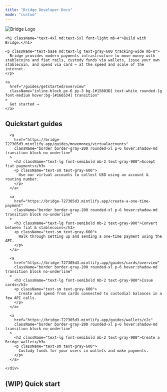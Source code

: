 ```yaml
---
title: "Bridge Developer Docs"
mode: "custom"
---
```


<div className="bg-gradient-to-b from-[#d4f2ef] via-[#f7fafc] to-white text-center text-gray-900">
  <div className="max-w-4xl mx-auto px-6 pt-6 pb-4">
    <img
      src="/logo/bridge_logo.png"
      alt="Bridge Logo"
      className="h-10 mb-6 select-none pointer-events-none mx-auto"
      draggable="false"
    />

    <h1 className="text-4xl md:text-5xl font-light mb-4">Build with Bridge.</h1>

    <p className="text-base md:text-lg text-gray-600 tracking-wide mb-8">
      Bridge provides modern payments infrastructure to move money with stablecoins and fiat rails, custody funds via wallets, issue your own stablecoin, and spend via card — at the speed and scale of the internet.
    </p>

    <a
      href="/guides/getstarted/overview"
      className="inline-block px-6 py-3 bg-[#15803D] text-white rounded-lg font-medium hover:bg-[#166534] transition"
    >
      Get started →
    </a>
  </div>
</div>

<div className="bg-white pt-8 pb-12">
  <div className="max-w-6xl mx-auto px-6">
    <h2 className="text-2xl font-semibold text-left mb-8">Quickstart guides</h2>
    <div className="grid sm:grid-cols-1 md:grid-cols-2 lg:grid-cols-4 gap-6 text-left">

      <a
        href="https://bridge-727305d3.mintlify.app/guides/movemoney/virtualaccounts"
        className="border border-gray-200 rounded-xl p-6 hover:shadow-md transition block no-underline"
      >
        <h3 className="text-lg font-semibold mb-2 text-gray-900">Accept fiat payments</h3>
        <p className="text-sm text-gray-600">
          Use our virtual accounts to collect USD using an account & routing number.
        </p>
      </a>

      <a
        href="https://bridge-727305d3.mintlify.app/create-a-one-time-payment"
        className="border border-gray-200 rounded-xl p-6 hover:shadow-md transition block no-underline"
      >
        <h3 className="text-lg font-semibold mb-2 text-gray-900">Convert between fiat & stablecoins</h3>
        <p className="text-sm text-gray-600">
          Walk through setting up and sending a one-time payment using the API.
        </p>
      </a>

      <a
        href="https://bridge-727305d3.mintlify.app/guides/cards/overview"
        className="border border-gray-200 rounded-xl p-6 hover:shadow-md transition block no-underline"
      >
        <h3 className="text-lg font-semibold mb-2 text-gray-900">Issue cards</h3>
        <p className="text-sm text-gray-600">
          Create and spend from cards connected to custodial balances in a few API calls.
        </p>
      </a>

      <a
        href="https://bridge-727305d3.mintlify.app/guides/wallets/c2c"
        className="border border-gray-200 rounded-xl p-6 hover:shadow-md transition block no-underline"
      >
        <h3 className="text-lg font-semibold mb-2 text-gray-900">Create a Bridge wallet</h3>
        <p className="text-sm text-gray-600">
          Custody funds for your users in wallets and make payments.
        </p>
      </a>

    </div>
  </div>
</div>

## (WIP) Quick start

<Card title="Testing Card Group" icon="sparkles">
  <Card title="New Card" icon="sparkles" />
  <Card title="New Card" icon="sparkles" />
  <Card title="New Card" icon="sparkles" />
  <Card title="New Card" icon="sparkles" />
</Card>
